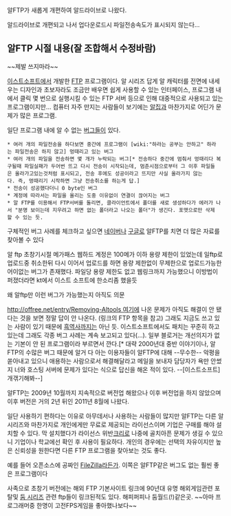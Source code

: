 알FTP가 새롭게 개편하여 알드라이브로 나왔다.

알드라이브로 개편되고 나서 업다운로드시 파일전송속도가 표시되지 않는다...

== 알FTP 시절 내용(잘 조합해서 수정바람) ==

~~제발 쓰지마라~~

[[이스트소프트]]에서 개발한 [[FTP]] 프로그램이다. 알 시리즈 답게 알 캐릭터를 전면에 내세우는 디자인과 초보자라도 조금만 배우면 쉽게 사용할 수 있는 인터페이스, 프로그램 내에서 클릭 몇 번으로 실행시킬 수 있는 FTP 서버 등으로 인해 대중적으로 사용되고 있는 프로그램이지만... 컴퓨터 자주 만지는 사람들이 보기에는 [[알집]]과 마찬가지로 어딘가 문제가 많은 프로그램.



일단 프로그램 내에 알 수 없는 [[버그]]들이 있다.
 * 여러 개의 파일전송을 하다보면 중간에 프로그램이 [wiki:"하라는 공부는 안하고" 하라는 파일전송은 하지 않고] 멍때리고 있는 버그
 * 여러 개의 파일을 전송하면 몇 개가 누락되는 버그[* 전송하다 중간에 멈춰서 멍때리다 복구될때 파일실패가 두어번 뜨고 다시 전송이 시작되는데, 멈춘시점으로부터 그 이후 파일들은 올라가고있는것처럼 표시되고, 전송 후에도 성공이라고 뜨지만 사실 올라가지 않는다. 즉, 멍때리기 시작하면 그냥 전송취소를 하는게 답.]
 * 전송이 성공했다더니 0 byte인 버그
 * 계정에 따라서는 파일을 올리는 도중 이유없이 연결이 끊어지는 버그
 * 알 FTP를 이용해서 FTP서버를 돌리면, 클라이언트에서 폴더를 새로 생성하다가 에러가 나서 "분명 보이는데 지우려고 하면 없는 폴더라고 나오는 폴더"가 생긴다. 포맷으로만 삭제할 수 있는 듯.
구체적인 버그 사례를 체크하고 싶으면 [[네이버]]나 [[구글]]로 알FTP를 치면 더 많은 자료를 찾아볼 수 있다

알 ftp 초창기시절  메가패스 웹하드 계정은 100메가 이하 용량 제한이 있었는데 일ftp로 업로드중 취소한뒤 다시 이어서 업로드를 하면 용량 제한없이 무제한으로 업로드가능한  어이없는 버그가 존재했다.
파일당 용량 제한도 없고 웹링크까지 가능했으니 이방법이 퍼졌더라면 kt에서 이스트 소프트에 한소리좀 했을듯

왜 알ftp만 이런 버그가 가능했는지 아직도 의문

[[http://offree.net/entry/Removing-Altools 여기]]에 나온 문제가 아직도 해결이 안 됐다는 것을 보면 정말 답이 안 나온다. (링크의 FTP 항목을 참고) 그래도 지금도 쓰고 있는 사람이 있기 때문에 [[흑역사]]까지는 아닌 듯. 이스트소프트에서도 패치는 꾸준히 하고 있는데 그래도 각종 버그 사례는 계속 보고되고 있다(…). 일부 블로거는 개선의지가 없는 기본이 안 된 프로그램이라 부르면서 깐다.[* 대략 2000년대 중반 이야기이나, 알FTP의 수많은 버그 때문에 알거 다 아는 이용자들이 알FTP에 대해 --무수한-- 악평을 쏟아내고 있으니 애용하는 사람으로서 해결해달라고 메일을 보내자 담당자가 욕만 안썼지 너와 호스팅 서버에 문제가 있다는 식으로 답신을 해온 적이 있다. --[이스트소프트] 개갞기해봐--]



알FTP는 2009년 10월까지 지속적으로 버전업 해왔으나 이후 버전업을 하지 않았으며 이후 버전은 거의 2년 뒤인 2011년 8월에 나왔다.

일단 사용하기 편하다는 이유로 아무데서나 사용하는 사람들이 많지만 알FTP는 다른 알 시리즈와 마찬가지로 개인에게만 무료로 제공되는 라이선스이며 기업은 구매를 해야 설치할 수 있다. 막 설치했다가 라이선스 위반[[크리]]로 나중에 골치아픈 문제가 생길 수 있으니 기업이나 학교에선 확인 후 사용이 필요하다. 개인의 경우에는 선택의 자유이지만 높은 신뢰성을 원한다면 다른 FTP 프로그램을 찾아보는 것도 좋다.

예를 들어 오픈소스에 공짜인 [[FileZilla]]라든가. 이쪽은 알FTP같은 버그도 없는 훨씬 좋은 프로그램이다

사족으로 초창기 버전에는 해외 FTP 기본사이트 링크에 90년대 유명 해외게임관련 포탈및 [[둠 시리즈]] 관련 ftp들이 링크된적도 있다. 해피퍼피나 둠월드(!)같은곳. ~~아마 프로그래머중 한명이 고전FPS게임을 좋아했나보다~~
